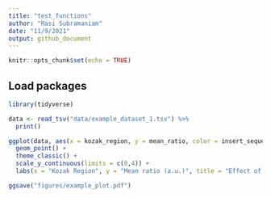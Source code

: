 ```yaml
---
title: "test_functions"
author: "Rasi Subramaniam"
date: "11/9/2021"
output: github_document
---
```


```r
knitr::opts_chunk$set(echo = TRUE)
```

## Load packages

```r
library(tidyverse)
```

```r
data <- read_tsv("data/example_dataset_1.tsv") %>% 
  print()
```

```r
ggplot(data, aes(x = kozak_region, y = mean_ratio, color = insert_sequence)) +
  geom_point() +
  theme_classic() +
  scale_y_continuous(limits = c(0,4)) +
  labs(x = "Kozak Region", y = "Mean ratio (a.u.)", title = "Effect of Kozak region on protein expression")

ggsave("figures/example_plot.pdf")
```

